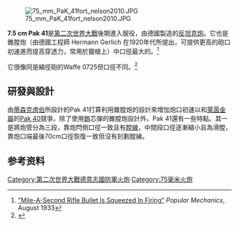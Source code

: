 [[Image:75_mm_PaK_41fort_nelson2010.JPG|thumb]]

'''7.5 cm Pak 41'''是[[第二次世界大戰|第二次世界大戰]]後期進入服役，由德國製造的[[反坦克炮|反坦克炮]]。它也是錐膛炮（由德國工程師 Hermann Gerlich 在1920年代所提出，可提供更高的砲口初速進而提高穿透力，常用於獵槍上）中口徑最大的。<ref>[http://books.google.com/books?id=7OEDAAAAMBAJ&pg=PA208&dq=Popular+Science+1933+plane+%22Popular+Mechanics%22&hl=en&ei=v_wHTomlB6H30gG6tLzMCw&sa=X&oi=book_result&ct=result&resnum=6&sqi=2&ved=0CD4Q6AEwBQ#v=onepage&q&f=true "Mile-A-Second Rifle Bullet Is Squeezed In Firing"] {{Wayback|url=http://books.google.com/books?id=7OEDAAAAMBAJ&pg=PA208&dq=Popular+Science+1933+plane+%22Popular+Mechanics%22&hl=en&ei=v_wHTomlB6H30gG6tLzMCw&sa=X&oi=book_result&ct=result&resnum=6&sqi=2&ved=0CD4Q6AEwBQ#v=onepage&q&f=true |date=20140610163646 }} ''Popular Mechanics'', August 1933</ref>

它很像同是縮徑砲的Waffe 0725但口徑不同。<ref name="waffe">{{cite web|url= http://forum.axishistory.com/viewtopic.php?t=23571|title= Question about the waffe 0725|last1= 'daveh'|date= 2 June 2003|website= Axis History Forum|access-date= 25 Oct 2015|quote= "Given the standards of research of T Jentz ... It would appear that the waffe 0725 is a different weapon to the Pak 41."|archive-date= 2016-03-05|archive-url= https://web.archive.org/web/20160305010402/http://forum.axishistory.com/viewtopic.php?t=23571|dead-url= no}}</ref>

==研發與設計==
由[[蒂森克虏伯|蒂森克虏伯]]所設計的Pak 41打算利用錐膛炮的設計來增加炮口初速以和[[萊茵金屬|萊茵金屬]]的[[Pak_40反坦克炮|Pak 40]]競爭。除了使用[[鎢|鎢]]芯彈的錐膛炮設計外，Pak 41還有一些特點。其一是將炮管分為三段，靠炮閂側口徑一致且有[[膛線|膛線]]，中間段口徑逐漸縮小且為滑膛，靠炮口端最後70cm口徑恢復一致但沒有刻劃膛線。

==参考资料==
{{reflist}}

{{WWIIGermanGuns}}

[[Category:第二次世界大戰德意志國防軍火炮|Category:第二次世界大戰德意志國防軍火炮]]
[[Category:75毫米火炮|Category:75毫米火炮]]